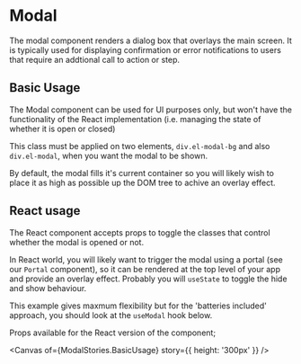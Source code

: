 
<Meta of={ModalStories} />

# Modal

The modal component renders a dialog box that overlays the main screen. It is typically used for displaying confirmation or error notifications to users that require an addtional call to action or step.

## Basic Usage

The Modal component can be used for UI purposes only, but won't have the functionality of the React implementation (i.e. managing the state of whether it is open or closed)

This class must be applied on two elements, `div.el-modal-bg` and also `div.el-modal`, when you want the modal to be shown.

By default, the modal fills it's current container so you will likely wish to place it as high as possible up the DOM tree to achive an overlay effect.

## React usage

The React component accepts props to toggle the classes that control whether the modal is opened or not.

In React world, you will likely want to trigger the modal using a portal (see our `Portal` component), so it can be rendered at the top level of your app and provide an overlay effect. Probably you will `useState` to toggle the hide and show behaviour.

This example gives maxmum flexibility but for the 'batteries included' approach, you should look at the `useModal` hook below.

Props available for the React version of the component;

<Controls />

<Canvas of={ModalStories.BasicUsage} story={{ height: '300px' }} />
